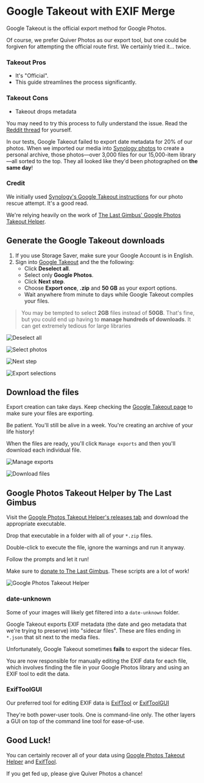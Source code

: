 

<MetaDescription content="Use Google Takeout to export your Google Photos library." />

# Google Takeout with EXIF Merge

Google Takeout is the official export method for Google Photos.

Of course, we prefer Quiver Photos as our export tool, but one could be forgiven for attempting the official route first. We certainly tried it... twice.

### Takeout Pros

- It's "Official".
- This guide streamlines the process significantly.

### Takeout Cons

- Takeout drops metadata

You may need to try this process to fully understand the issue. Read the [Reddit thread](https://www.reddit.com/r/googlephotos/comments/10blavi/google_takeout_for_photos_metadata_json_hell/) for yourself.

In our tests, Google Takeout failed to export date metadata for 20% of our photos. When we imported our media into [Synology photos](https://www.synology.com/en-us/dsm/feature/photos) to create a personal archive, those photos—over 3,000 files for our 15,000-item library—all sorted to the top. They all looked like they'd been photographed on **the same day**!

### Credit

We initially used [Synology's Google Takeout instructions](https://kb.synology.com/en-in/DSM/tutorial/How_do_I_migrate_photos_from_Google_Photos) for our photo rescue attempt. It's a good read.

We're relying heavily on the work of [The Last Gimbus' Google Photos Takeout Helper](https://github.com/TheLastGimbus/GooglePhotosTakeoutHelper). 

## Generate the Google Takeout downloads

1. If you use Storage Saver, make sure your Google Account is in English.
1. Sign into [Google Takeout](https://takeout.google.com/) and the the following:
   - Click **Deselect all**.
   - Select only **Google Photos**.
   - Click **Next step**.
   - Choose **Export once**, **.zip** and **50 GB** as your export options.
   - Wait anywhere from minute to days while Google Takeout compiles your files.

> You may be tempted to select **2GB** files instead of **50GB**. That's fine, but you could end up having to **manage hundreds of downloads**. It can get extremely tedious for large libraries

  ![Deselect all](/images/content/google-takeout/deselect-all.png) 
  
  ![Select
  photos](/images/content/google-takeout/select-photos.png) 
  
  ![Next step](/images/content/google-takeout/next-step.png)
  
  ![Export selections](/images/content/google-takeout/export-selections.png) 

## Download the files

Export creation can take days. Keep checking the [Google Takeout page](https://takeout.google.com/) to make sure your files are exporting. 

Be patient. You'll still be alive in a week. You're creating an archive of your life history!

When the files are ready, you'll click `Manage exports` and then you'll download each individual file.
  
  ![Manage exports](/images/content/google-takeout/manage-exports.png) 
  
  ![Download files](/images/content/google-takeout/download-files.png)

## Google Photos Takeout Helper by The Last Gimbus

Visit the [Google Photos Takeout Helper's releases tab](https://github.com/TheLastGimbus/GooglePhotosTakeoutHelper/releases) and download the appropriate executable.

Drop that executable in a folder with all of your `*.zip` files.

Double-click to execute the file, ignore the warnings and run it anyway.

Follow the prompts and let it run!

Make sure to [donate to The Last Gimbus](https://github.com/TheLastGimbus/GooglePhotosTakeoutHelper#if-i-helped-you-you-can-consider-donating-me-). These scripts are a lot of work!

![Google Photos Takeout Helper](/images/content/google-takeout/google-photos-takeout-helper.png) 

### date-unknown

Some of your images will likely get filtered into a `date-unknown` folder.

Google Takeout exports EXIF metadata (the date and geo metadata that we're trying to preserve) into "sidecar files". These are files ending in `*.json` that sit next to the media files.

Unfortunately, Google Takeout sometimes **fails** to export the sidecar files.

You are now responsible for manually editing the EXIF data for each file, which involves finding the file in your Google Photos library and using an EXIF tool to edit the data.

### ExifToolGUI

Our preferred tool for editing EXIF data is [ExifTool](https://exiftool.org/) or [ExifToolGUI](https://exiftool.org/gui/)

They're both power-user tools. One is command-line only. The other layers a GUI on top of the command line tool for ease-of-use.

## Good Luck!

You can certainly recover all of your data using [Google Photos Takeout Helper](https://github.com/TheLastGimbus/GooglePhotosTakeoutHelper/releases) and [ExifTool](https://exiftool.org/). 

If you get fed up, please give Quiver Photos a chance!


